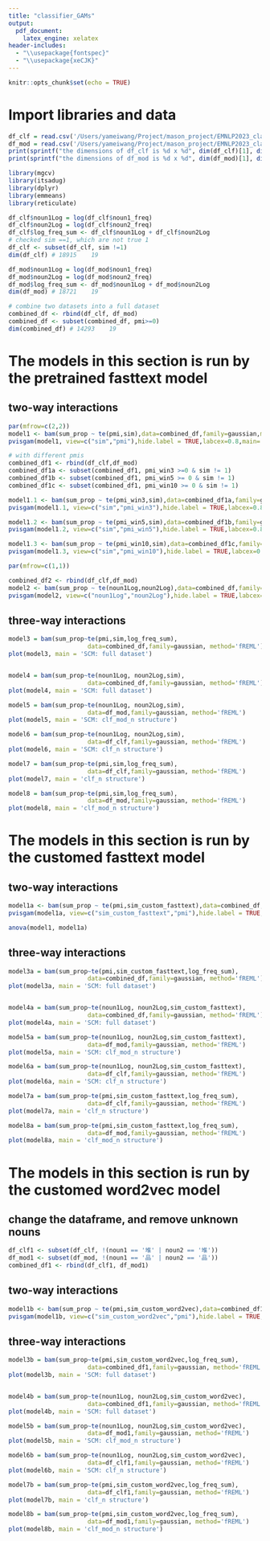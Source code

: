 ```yaml
---
title: "classifier_GAMs"
output: 
  pdf_document:
    latex_engine: xelatex
header-includes:
  - "\\usepackage{fontspec}"
  - "\\usepackage{xeCJK}"
---
```



```r
knitr::opts_chunk$set(echo = TRUE)
```

# Import libraries and data

```r
df_clf = read.csv('/Users/yameiwang/Project/mason_project/EMNLP2023_classifiers/data/clf_noun_structure.csv')
df_mod = read.csv('/Users/yameiwang/Project/mason_project/EMNLP2023_classifiers/data/clf_mod_noun_structure.csv')
print(sprintf("the dimensions of df_clf is %d x %d", dim(df_clf)[1], dim(df_clf)[2]))
print(sprintf("the dimensions of df_mod is %d x %d", dim(df_mod)[1], dim(df_mod)[2]))
```

```r
library(mgcv)
library(itsadug)
library(dplyr)
library(emmeans)
library(reticulate)

df_clf$noun1Log = log(df_clf$noun1_freq)
df_clf$noun2Log = log(df_clf$noun2_freq)
df_clf$log_freq_sum <- df_clf$noun1Log + df_clf$noun2Log
# checked sim ==1, which are not true 1
df_clf <- subset(df_clf, sim !=1)
dim(df_clf) # 18915    19

df_mod$noun1Log = log(df_mod$noun1_freq)
df_mod$noun2Log = log(df_mod$noun2_freq)
df_mod$log_freq_sum <- df_mod$noun1Log + df_mod$noun2Log
dim(df_mod) # 18721    19

# combine two datasets into a full dataset
combined_df <- rbind(df_clf, df_mod)
combined_df <- subset(combined_df, pmi>=0)
dim(combined_df) # 14293    19
```

# The models in this section is run by the pretrained fasttext model

## two-way interactions

```r
par(mfrow=c(2,2)) 
model1 <- bam(sum_prop ~ te(pmi,sim),data=combined_df,family=gaussian,model='fREML')
pvisgam(model1, view=c("sim","pmi"),hide.label = TRUE,labcex=0.8,main='SCM: full dataset')

# with different pmis
combined_df1 <- rbind(df_clf,df_mod)
combined_df1a <- subset(combined_df1, pmi_win3 >=0 & sim != 1)
combined_df1b <- subset(combined_df1, pmi_win5 >= 0 & sim != 1)
combined_df1c <- subset(combined_df1, pmi_win10 >= 0 & sim != 1)

model1.1 <- bam(sum_prop ~ te(pmi_win3,sim),data=combined_df1a,family=gaussian,model='fREML')
pvisgam(model1.1, view=c("sim","pmi_win3"),hide.label = TRUE,labcex=0.8,main='SCM: full dataset')

model1.2 <- bam(sum_prop ~ te(pmi_win5,sim),data=combined_df1b,family=gaussian,model='fREML')
pvisgam(model1.2, view=c("sim","pmi_win5"),hide.label = TRUE,labcex=0.8,main='SCM: full dataset')

model1.3 <- bam(sum_prop ~ te(pmi_win10,sim),data=combined_df1c,family=gaussian,model='fREML')
pvisgam(model1.3, view=c("sim","pmi_win10"),hide.label = TRUE,labcex=0.8,main='SCM: full dataset')

par(mfrow=c(1,1))

combined_df2 <- rbind(df_clf,df_mod)
model2 <- bam(sum_prop ~ te(noun1Log,noun2Log),data=combined_df,family=gaussian,model='fREML')
pvisgam(model2, view=c("noun1Log","noun2Log"),hide.label = TRUE,labcex=0.8,main='SCM: full dataset')
```

## three-way interactions

```r

model3 = bam(sum_prop~te(pmi,sim,log_freq_sum),
                      data=combined_df,family=gaussian, method='fREML')
plot(model3, main = 'SCM: full dataset')


model4 = bam(sum_prop~te(noun1Log, noun2Log,sim),
                      data=combined_df,family=gaussian, method='fREML')
plot(model4, main = 'SCM: full dataset')

model5 = bam(sum_prop~te(noun1Log, noun2Log,sim),
                      data=df_mod,family=gaussian, method='fREML')
plot(model5, main = 'SCM: clf_mod_n structure')

model6 = bam(sum_prop~te(noun1Log, noun2Log,sim),
                      data=df_clf,family=gaussian, method='fREML')
plot(model6, main = 'SCM: clf_n structure')

model7 = bam(sum_prop~te(pmi,sim,log_freq_sum),
                      data=df_clf,family=gaussian, method='fREML')
plot(model7, main = 'clf_n structure')

model8 = bam(sum_prop~te(pmi,sim,log_freq_sum),
                      data=df_mod,family=gaussian, method='fREML')
plot(model8, main = 'clf_mod_n structure')
```

# The models in this section is run by the customed fasttext model

## two-way interactions

```r
model1a <- bam(sum_prop ~ te(pmi,sim_custom_fasttext),data=combined_df,family=gaussian,model='fREML')
pvisgam(model1a, view=c("sim_custom_fasttext","pmi"),hide.label = TRUE,labcex=0.8,main='SCM: full dataset')

anova(model1, model1a)
```

## three-way interactions

```r

model3a = bam(sum_prop~te(pmi,sim_custom_fasttext,log_freq_sum),
                      data=combined_df,family=gaussian, method='fREML')
plot(model3a, main = 'SCM: full dataset')


model4a = bam(sum_prop~te(noun1Log, noun2Log,sim_custom_fasttext),
                      data=combined_df,family=gaussian, method='fREML')
plot(model4a, main = 'SCM: full dataset')

model5a = bam(sum_prop~te(noun1Log, noun2Log,sim_custom_fasttext),
                      data=df_mod,family=gaussian, method='fREML')
plot(model5a, main = 'SCM: clf_mod_n structure')

model6a = bam(sum_prop~te(noun1Log, noun2Log,sim_custom_fasttext),
                      data=df_clf,family=gaussian, method='fREML')
plot(model6a, main = 'SCM: clf_n structure')

model7a = bam(sum_prop~te(pmi,sim_custom_fasttext,log_freq_sum),
                      data=df_clf,family=gaussian, method='fREML')
plot(model7a, main = 'clf_n structure')

model8a = bam(sum_prop~te(pmi,sim_custom_fasttext,log_freq_sum),
                      data=df_mod,family=gaussian, method='fREML')
plot(model8a, main = 'clf_mod_n structure')
```

# The models in this section is run by the customed word2vec model

## change the dataframe, and remove unknown nouns
```r
df_clf1 <- subset(df_clf, !(noun1 == '堆' | noun2 == '堆'))
df_mod1 <- subset(df_mod, !(noun1 == '品' | noun2 == '品'))
combined_df1 <- rbind(df_clf1, df_mod1)
```

## two-way interactions

```r
model1b <- bam(sum_prop ~ te(pmi,sim_custom_word2vec),data=combined_df1,family=gaussian,model='fREML')
pvisgam(model1b, view=c("sim_custom_word2vec","pmi"),hide.label = TRUE,labcex=0.8,main='SCM: full dataset')
```

## three-way interactions

```r

model3b = bam(sum_prop~te(pmi,sim_custom_word2vec,log_freq_sum),
                      data=combined_df1,family=gaussian, method='fREML')
plot(model3b, main = 'SCM: full dataset')


model4b = bam(sum_prop~te(noun1Log, noun2Log,sim_custom_word2vec),
                      data=combined_df1,family=gaussian, method='fREML')
plot(model4b, main = 'SCM: full dataset')

model5b = bam(sum_prop~te(noun1Log, noun2Log,sim_custom_word2vec),
                      data=df_mod1,family=gaussian, method='fREML')
plot(model5b, main = 'SCM: clf_mod_n structure')

model6b = bam(sum_prop~te(noun1Log, noun2Log,sim_custom_word2vec),
                      data=df_clf1,family=gaussian, method='fREML')
plot(model6b, main = 'SCM: clf_n structure')

model7b = bam(sum_prop~te(pmi,sim_custom_word2vec,log_freq_sum),
                      data=df_clf1,family=gaussian, method='fREML')
plot(model7b, main = 'clf_n structure')

model8b = bam(sum_prop~te(pmi,sim_custom_word2vec,log_freq_sum),
                      data=df_mod1,family=gaussian, method='fREML')
plot(model8b, main = 'clf_mod_n structure')
```


